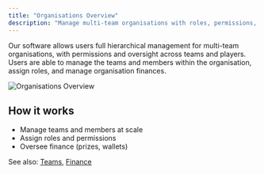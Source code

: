 ```yaml
---
title: "Organisations Overview"
description: "Manage multi-team organisations with roles, permissions, and finance."
---
```


Our software allows users full hierarchical management for multi-team organisations, with permissions and oversight across teams and players. Users are able to manage the teams and members within the organisation, assign roles, and manage organisation finances.

<img src="/images/screenshots/organisations-overview.png" alt="Organisations Overview" />

## How it works

- Manage teams and members at scale
- Assign roles and permissions
- Oversee finance (prizes, wallets)

See also: [Teams](/teams/overview), [Finance](/finance/wallets)
